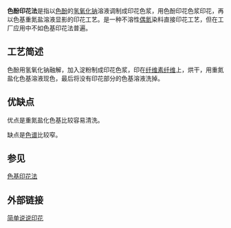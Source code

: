 '''色酚印花法'''是指以[[色酚|色酚]]的[[氢氧化钠|氢氧化钠]]溶液调制成印花色浆，用色酚印花色浆印花，再以色基重氮盐溶液显影的印花工艺。是一种不溶性[[偶氮|偶氮]]染料直接印花工艺，但在工厂应用中不如色基印花法普遍。

==工艺简述==
色酚用氢氧化钠融解，加入淀粉制成印花色浆，印在[[纤维素纤维|纤维素纤维]]上，烘干，用重氮盐化色基溶液现色，最后将没有印花部分的色基溶液洗掉。

==优缺点==
优点是重氮盐化色基比较容易清洗。

缺点是[[色谱|色谱]]比较窄。

==参见==
[[色基印花法|色基印花法]]

==外部链接==

[http://www.tex123.com/bbs/archiver/?tid-1202.html 简单说说印花]{{dead link|date=2018年4月 |bot=InternetArchiveBot |fix-attempted=yes }}

{{Chem-stub}}